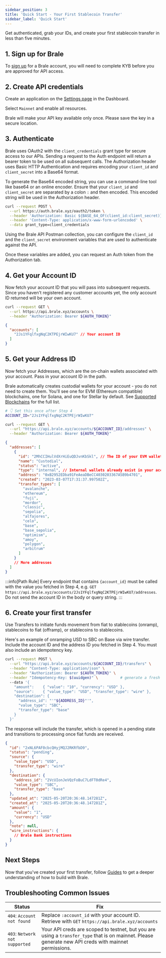 ```yaml
---
sidebar_position: 3
title: 'Quick Start - Your First Stablecoin Transfer'
sidebar_label: 'Quick Start'
---
```


<p class="intro-subheading">
  Get authenticated, grab your IDs, and create your first stablecoin transfer in less than five
  minutes.
</p>

## 1. Sign up for Brale

To [sign up](https://app.brale.xyz/signup) for a Brale account, you will need to complete KYB before you are approved for API access.

## 2. Create API credentials

Create an application on the [Settings page](https://app.brale.xyz/settings?tab=api) in the Dashboard.

<InlineImage srcDark="/img/settings-api-credentials-dark@2x.png" />

Select `Mainnet` and enable all resources.

<InlineImage srcDark="/img/settings-api-create-application-dark@2x.png" />

Brale will make your API key available only once. Please save the key in a secure location.

## 3. Authenticate

Brale uses OAuth2 with the `client_credentials` grant type for secure access to our APIs. Sending a request to the Auth endpoint will return a bearer token to be used on all subsequent calls. The Authorization header uses Basic HTTP Authentication and requires encoding your `client_id` and `client_secret` into a Base64 format.

To generate the Base64 encoded string, you can use a command-line tool like base64 or an online encoder. Ensure that your `client_id` and `client_secret` are separated by a colon `:` and then encoded. This encoded string will be used in the Authorization header.

```bash
curl --request POST \
  --url https://auth.brale.xyz/oauth2/token \
  --header 'Authorization: Basic ${BASE_64_OF(client_id:client_secret)}' \
  --header 'Content-Type: application/x-www-form-urlencoded' \
  --data grant_type=client_credentials
```

Using the Brale API Postman collection, you can configure the `client_id` and the `client_secret` environment variables that are used to authenticate against the API.

<InlineImage
  srcDark="/img/brale-api-postman-collection-variables-dark@2x.png"
  srcLight="/img/brale-api-postman-collection-variables-light@2x.png"
/>

Once these variables are added, you can request an Auth token from the Authorization tab.

<InlineImage
  srcDark="/img/brale-api-postman-authorization-dark@2x.png"
  srcLight="/img/brale-api-postman-authorization-light@2x.png"
/>

## 4. Get your Account ID

Now fetch your account ID that you will pass into subsequent requests. Since you haven't registered any customer accounts yet, the only account ID returned will be your own account.

<HTTPMethod method="GET" endpoint="https://api.brale.xyz/accounts" />

```bash title="Request"
curl --request GET \
  --url https://api.brale.xyz/accounts \
  --header "Authorization: Bearer ${AUTH_TOKEN}"
```

```json title="Response"
{
  "accounts": [
    "2Js1YFqlfxgNqC2KTPEjrWIwKU7" // Your account ID
  ]
}
```

## 5. Get your Address ID

Now fetch your Addresses, which are the on-chain wallets associated with your account. Pass in your account ID in the path.

Brale automatically creates custodial wallets for your account - you do not need to create them. You'll see one for EVM (Ethereum compatible) blockchains, one for Solana, and one for Stellar by default. See [Supported Blockchains](https://docs.brale.xyz/docs/stablecoins-and-blockchains) for the full list.

<HTTPMethod method="GET" endpoint="https://api.brale.xyz/accounts/:account_id/addresses" />

```bash title="Request"
# 👇 Set this once after Step 4
ACCOUNT_ID="2Js1YFqlfxgNqC2KTPEjrWIwKU7"

curl --request GET \
  --url "https://api.brale.xyz/accounts/${ACCOUNT_ID}/addresses" \
  --header "Authorization: Bearer ${AUTH_TOKEN}"
```

```json title="Response"
{
  "addresses": [
    {
      "id": "2MhCCIHulVdXrHiEuQDJvnKbSkl", // The ID of your EVM wallet address
      "name": "Custodial",
      "status": "active",
      "type": "internal", // Internal wallets already exist in your account
      "address": "0xB2952EDba91FeAeaDBeCC4030203367A5B9b4701",
      "created": "2023-03-07T17:31:37.997502Z",
      "transfer_types": [
        "avalanche",
        "ethereum",
        "fuji",
        "mordor",
        "classic",
        "sepolia",
        "alfajores",
        "celo",
        "base",
        "base_sepolia",
        "optimism",
        "amoy",
        "polygon",
        "arbitrum"
      ]
    }
    // More addresses
  ]
}
```

:::info[Path Rule]
Every endpoint that contains `{account_id}` must be called with the value you fetched in Step 4, e.g.
`GET` `https://api.brale.xyz/accounts/2Js1YFqlfxgNqC2KTPEjrWIwKU7/addresses`. Do not send the account ID in the body or query string.
:::

## 6. Create your first transfer

Use Transfers to initiate funds movement from fiat to stablecoins (onramp), stablecoins to fiat (offramp), or stablecoins to stablecoins.

Here's an example of onramping USD to SBC on Base via wire transfer. Include the account ID and the address ID you fetched in Step 4. You must also include an idempotency key.

<HTTPMethod method="POST" endpoint="https://api.brale.xyz/accounts/your_account_id/transfers" />

```bash title="Request"
curl --request POST \
  --url "https://api.brale.xyz/accounts/${ACCOUNT_ID}/transfers" \
  --header "Content-Type: application/json" \
  --header "Authorization: Bearer ${AUTH_TOKEN}" \
  --header "Idempotency-Key: $(uuidgen)" \          # generate a fresh key for each transfer
  --data '{
    "amount":    { "value": "10", "currency": "USD" },
    "source":    { "value_type": "USD", "transfer_type": "wire" },
    "destination": {
      "address_id": "'"${ADDRESS_ID}"'",
      "value_type": "SBC",
      "transfer_type": "base"
    }
  }'
```

The response will include the transfer, which is opened in a pending state and transitions to processing once fiat funds are received.

```json title="Response"
{
  "id": "2xNL6PAF0cbcQHyjMQJ2RKRfbD9",
  "status": "pending",
  "source": {
    "value_type": "USD",
    "transfer_type": "wire"
  },
  "destination": {
    "address_id": "2VcUIonJeVQzFoBuC7LdFT0dRe4",
    "value_type": "SBC",
    "transfer_type": "base"
  },
  "updated_at": "2025-05-20T20:36:48.147281Z",
  "created_at": "2025-05-20T20:36:48.147281Z",
  "amount": {
    "value": "1",
    "currency": "USD"
  },
  "note": null,
  "wire_instructions": {
    // Brale Bank instructions
  }
}
```

## Next Steps

Now that you've created your first transfer, follow [Guides](/guides/stablecoin-issuance) to get a deeper understanding of how to build with Brale.

## Troubleshooting Common Issues

| Status                         | Fix                                                                                                                                                   |
| ------------------------------ | ----------------------------------------------------------------------------------------------------------------------------------------------------- |
| `404`: `Account not found`     | Replace `:account_id` with your account ID. Retrieve with `GET` `https://api.brale.xyz/accounts`                                                      |
| `403`: `Network not supported` | Your API creds are scoped to testnet, but you are using a `transfer_type` that is on mainnet. Please generate new API creds with mainnet permissions. |
